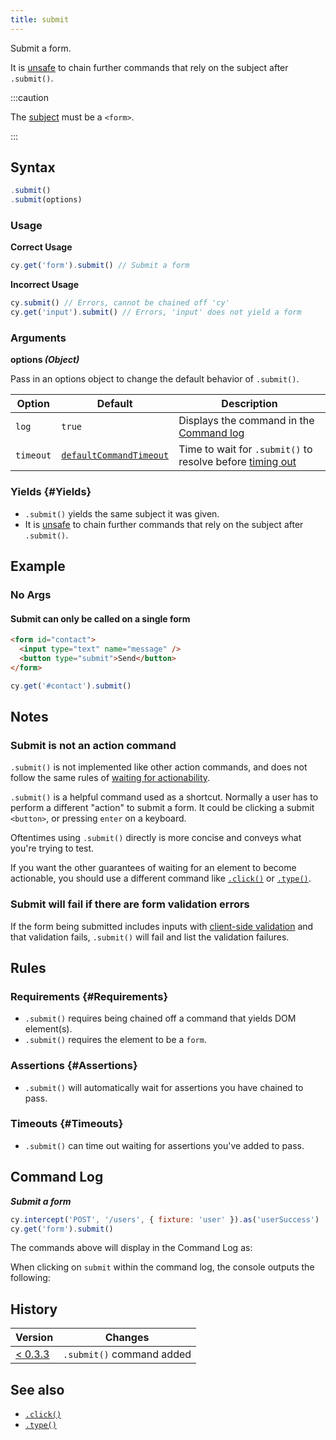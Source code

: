 ```yaml
---
title: submit
---
```


Submit a form.

It is [unsafe](/app/core-concepts/retry-ability#Only-queries-are-retried) to
chain further commands that rely on the subject after `.submit()`.

:::caution

The [subject](/app/core-concepts/introduction-to-cypress#Subject-Management)
must be a `<form>`.

:::

## Syntax

```javascript
.submit()
.submit(options)
```

### Usage

<Icon name="check-circle" color="green" /> **Correct Usage**

```javascript
cy.get('form').submit() // Submit a form
```

<Icon name="exclamation-triangle" color="red" /> **Incorrect Usage**

```javascript
cy.submit() // Errors, cannot be chained off 'cy'
cy.get('input').submit() // Errors, 'input' does not yield a form
```

### Arguments

<Icon name="angle-right" /> **options _(Object)_**

Pass in an options object to change the default behavior of `.submit()`.

| Option    | Default                                                           | Description                                                                           |
| --------- | ----------------------------------------------------------------- | ------------------------------------------------------------------------------------- |
| `log`     | `true`                                                            | Displays the command in the [Command log](/app/core-concepts/cypress-app#Command-Log) |
| `timeout` | [`defaultCommandTimeout`](/app/references/configuration#Timeouts) | Time to wait for `.submit()` to resolve before [timing out](#Timeouts)                |

### Yields [<Icon name="question-circle"/>](/app/core-concepts/introduction-to-cypress#Subject-Management) {#Yields}

- `.submit()` yields the same subject it was given.
- It is [unsafe](/app/core-concepts/retry-ability#Only-queries-are-retried)
  to chain further commands that rely on the subject after `.submit()`.

## Example

### No Args

#### Submit can only be called on a single form

```html
<form id="contact">
  <input type="text" name="message" />
  <button type="submit">Send</button>
</form>
```

```javascript
cy.get('#contact').submit()
```

## Notes

### Submit is not an action command

`.submit()` is not implemented like other action commands, and does not follow
the same rules of
[waiting for actionability](/app/core-concepts/interacting-with-elements).

`.submit()` is a helpful command used as a shortcut. Normally a user has to
perform a different "action" to submit a form. It could be clicking a submit
`<button>`, or pressing `enter` on a keyboard.

Oftentimes using `.submit()` directly is more concise and conveys what you're
trying to test.

If you want the other guarantees of waiting for an element to become actionable,
you should use a different command like [`.click()`](/api/commands/click) or
[`.type()`](/api/commands/type).

### Submit will fail if there are form validation errors

If the form being submitted includes inputs with
[client-side validation](https://developer.mozilla.org/en-US/docs/Learn/Forms/Form_validation)
and that validation fails, `.submit()` will fail and list the validation
failures.

## Rules

### Requirements [<Icon name="question-circle"/>](/app/core-concepts/introduction-to-cypress#Chains-of-Commands) {#Requirements}

- `.submit()` requires being chained off a command that yields DOM element(s).
- `.submit()` requires the element to be a `form`.

### Assertions [<Icon name="question-circle"/>](/app/core-concepts/introduction-to-cypress#Assertions) {#Assertions}

- `.submit()` will automatically wait for assertions you have chained to pass.

### Timeouts [<Icon name="question-circle"/>](/app/core-concepts/introduction-to-cypress#Timeouts) {#Timeouts}

- `.submit()` can time out waiting for assertions you've added to pass.

## Command Log

**_Submit a form_**

```javascript
cy.intercept('POST', '/users', { fixture: 'user' }).as('userSuccess')
cy.get('form').submit()
```

The commands above will display in the Command Log as:

<DocsImage
  src="/img/api/submit/form-submit-shows-in-command-log-of-cypress.png"
  alt="Command Log submit"
/>

When clicking on `submit` within the command log, the console outputs the
following:

<DocsImage
  src="/img/api/submit/console-shows-what-form-was-submitted.png"
  alt="Console Log submit"
/>

## History

| Version                                    | Changes                   |
| ------------------------------------------ | ------------------------- |
| [< 0.3.3](/app/references/changelog#0-3-3) | `.submit()` command added |

## See also

- [`.click()`](/api/commands/click)
- [`.type()`](/api/commands/type)
